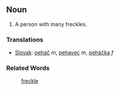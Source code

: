 ==Noun==
# A person with many freckles.

===Translations===

*[[Slovak]]: [[peháč]] ''m'', [[pehavec]] ''m'', [[peháčka]] ''f''

===Related Words===
: [[freckle]]